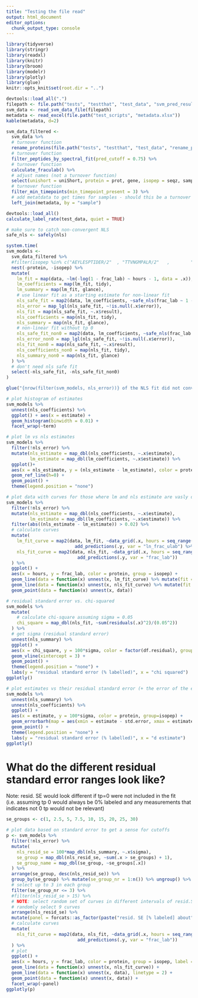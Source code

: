 ```yaml
---
title: "Testing the file read"
output: html_document
editor_options: 
  chunk_output_type: console
---
```


```r
library(tidyverse)
library(stringr)
library(readxl)
library(knitr)
library(broom)
library(modelr)
library(plotly)
library(glue)
knitr::opts_knit$set(root.dir = "..") 
```


```r
devtools::load_all(".")
filepath <- file.path("tests", "testthat", "test_data", "svm_pred_results.csv")
svm_data <- read_svm_data_file(filepath)
metadata <- read_excel(file.path("test_scripts", "metadata.xlsx"))
kable(metadata, d=2)
```



```r
svm_data_filtered <- 
  svm_data %>% 
  # turnover function
  rename_proteins(file.path("tests", "testthat", "test_data", "rename_prot.xlsx")) %>% 
  # turnover function
  filter_peptides_by_spectral_fit(pred_cutoff = 0.75) %>% 
  # turnover function
  calculate_fraculab() %>% 
  # adjust names (not a turnover function)
  select(unishort = uniShort, protein = prot, gene, isopep = seqz, sample, frac_ulab, frac_lab) %>% 
  # turnover function
  filter_min_timepoints(min_timepoint_present = 3) %>% 
  # add metatdata to get times for samples - should this be a turnover function?
  left_join(metadata, by = "sample")
```

```r
devtools::load_all()
calculate_label_rate(test_data, quiet = TRUE) 

```



```r
# make sure to catch non-convergent NLS
safe_nls <- safely(nls)

system.time(
svm_models <- 
  svm_data_filtered %>% 
  #filter(isopep %in% c("AEYLESPTIDER/2"  , "TTVNGMPALR/2"   ,        "LSASYVGEDNER/2"   ,      "ATCVFAEPQFRPAVVESVAR/3")) %>% 
  nest(-protein, -isopep) %>% 
  mutate(
    lm_fit = map(data, ~lm(-log(1 - frac_lab) ~ hours - 1, data = .x)),
    lm_coefficients = map(lm_fit, tidy),
    lm_summary = map(lm_fit, glance),
    # use linear fit as a starting estimate for non-linear fit
    nls_safe_fit = map2(data, lm_coefficients, ~safe_nls(frac_lab ~ 1 - exp(-k_synth * hours), start = list(k_synth = .y$estimate), data  = .x)),
    nls_error = map_lgl(nls_safe_fit, ~!is.null(.x$error)),
    nls_fit = map(nls_safe_fit, ~.x$result),
    nls_coefficients = map(nls_fit, tidy),
    nls_summary = map(nls_fit, glance),
    # non-linear fit without tp 0
    nls_safe_fit_non0 = map2(data, lm_coefficients, ~safe_nls(frac_lab ~ 1 - exp(-k_synth * hours), start = list(k_synth = .y$estimate), data  = filter(.x, hours > 0))),
    nls_error_non0 = map_lgl(nls_safe_fit, ~!is.null(.x$error)),
    nls_fit_non0 = map(nls_safe_fit, ~.x$result),
    nls_coefficients_non0 = map(nls_fit, tidy),
    nls_summary_non0 = map(nls_fit, glance)
  ) %>% 
  # don't need nls safe fit
  select(-nls_safe_fit, -nls_safe_fit_non0) 
)

glue("{nrow(filter(svm_models, nls_error))} of the NLS fit did not converge")
```

```r
# plot histogram of estimates
svm_models %>% 
  unnest(nls_coefficients) %>% 
  ggplot() + aes(x = estimate) + 
  geom_histogram(binwidth = 0.01) +
  facet_wrap(~term)
```

```r
# plot lm vs nls estimates
svm_models %>% 
  filter(!nls_error) %>% 
  mutate(nls_estimate = map_dbl(nls_coefficients, ~.x$estimate),
         lm_estimate = map_dbl(lm_coefficients, ~.x$estimate)) %>% 
  ggplot()+
  aes(x = nls_estimate, y = (nls_estimate - lm_estimate), color = protein) +
  geom_ref_line(h=0) + 
  geom_point() + 
  theme(legend.position = "none") 
```


```r
# plot data with curves for those where lm and nls estimate are vasly different
svm_models %>% 
  filter(!nls_error) %>% 
  mutate(nls_estimate = map_dbl(nls_coefficients, ~.x$estimate),
         lm_estimate = map_dbl(lm_coefficients, ~.x$estimate)) %>% 
  filter(abs((nls_estimate - lm_estimate)) > 0.02) %>% 
  # calculate curves
  mutate(
    lm_fit_curve = map2(data, lm_fit, ~data_grid(.x, hours = seq_range(c(0, hours), 20)) %>%
                          add_predictions(.y, var = "ln_frac_ulab") %>% mutate(frac_lab = 1 - exp(-ln_frac_ulab))),
    nls_fit_curve = map2(data, nls_fit, ~data_grid(.x, hours = seq_range(hours, 20)) %>% 
                           add_predictions(.y, var = "frac_lab"))
  ) %>% 
  ggplot() + 
  aes(x = hours, y = frac_lab, color = protein, group = isopep) + 
  geom_line(data = function(x) unnest(x, lm_fit_curve) %>% mutate(fit = "log-linear"), map = aes(linetype = fit)) +
  geom_line(data = function(x) unnest(x, nls_fit_curve) %>% mutate(fit = "exponential"), map = aes(linetype = fit)) +
  geom_point(data = function(x) unnest(x, data)) 
```


```r
# residual standard error vs. chi-squared
svm_models %>%
  mutate(
    # calculate chi-square assuming sigma = 0.05
    chi_square = map_dbl(nls_fit, ~sum(residuals(.x)^2)/(0.05^2))
  ) %>% 
  # get sigma (residual standard error)
  unnest(nls_summary) %>% 
  ggplot() +
  aes(x = chi_square, y = 100*sigma, color = factor(df.residual), group=isopep) +
  geom_vline(xintercept = 3) +
  geom_point() +
  theme(legend.position = "none") +
  labs(y = "residual standard error (% labelled)", x = "chi squared")
ggplotly()
```


```r
# plot estimates vs their residual standard error (+ the error of the estimate itself)
svm_models %>%
  unnest(nls_summary) %>% 
  unnest(nls_coefficients) %>% 
  ggplot() +
  aes(x = estimate, y = 100*sigma, color = protein, group=isopep) +
  geom_errorbarh(map = aes(xmin = estimate - std.error, xmax = estimate + std.error)) +
  geom_point() +
  theme(legend.position = "none") + 
  labs(y = "residual standard error (% labelled)", x = "d estimate")
ggplotly()
```

# What do the different residual standard error ranges look like?

Note: resid. SE would look different if tp=0 were not included in the fit (i.e. assuming tp 0 would always be 0% labeled and any measurements that indicates not 0 tp would not be relevant)

```r
se_groups <- c(1, 2.5, 5, 7.5, 10, 15, 20, 25, 30)

# plot data based on standard error to get a sense for cutoffs
p <- svm_models %>%
  filter(!nls_error) %>%
  mutate(
    nls_resid_se = 100*map_dbl(nls_summary, ~.x$sigma),
    se_group = map_dbl(nls_resid_se, ~sum(.x > se_groups) + 1),
    se_group_name = map_dbl(se_group, ~se_groups[.x])
  ) %>%
  arrange(se_group, desc(nls_resid_se)) %>% 
  group_by(se_group) %>% mutate(se_group_nr = 1:n()) %>% ungroup() %>% 
  # select up to 3 in each group
  filter(se_group_nr <= 3) %>% 
  #filter(nls_resid_se > 15) %>%
  # NOTE: select random set of curves in different intervals of resid.SE
  # randomly select 9 curves
  arrange(nls_resid_se) %>% 
  mutate(panel = forcats::as_factor(paste("resid. SE [% labeled] about", se_group_name))) %>% 
  # calculate curves
  mutate(
    nls_fit_curve = map2(data, nls_fit, ~data_grid(.x, hours = seq_range(hours, 20)) %>%
                           add_predictions(.y, var = "frac_lab"))
  ) %>%
  # plot
  ggplot() +
  aes(x = hours, y = frac_lab, color = protein, group = isopep, label = nls_resid_se) +
  geom_line(data = function(x) unnest(x, nls_fit_curve)) +
  geom_line(data = function(x) unnest(x, data), linetype = 2) +
  geom_point(data = function(x) unnest(x, data)) +
  facet_wrap(~panel)
ggplotly(p)
```

